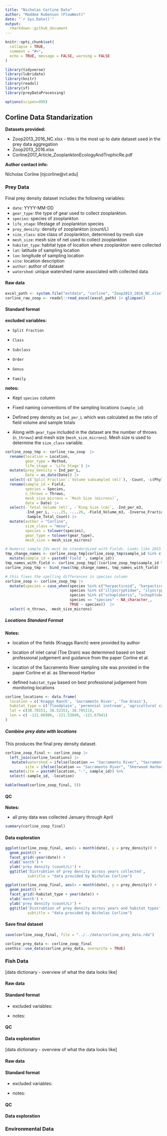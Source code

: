 ```yaml
---
title: "Nicholas Corline Data"
author: "Maddee Rubenson (FlowWest)"
date: "`r Sys.Date()`"
output:  
  rmarkdown::github_document
---
```


```r
knitr::opts_chunk$set(
  collapse = TRUE,
  comment = "#>",
  echo = TRUE, message = FALSE, warning = FALSE
)

library(tidyverse)
library(lubridate)
library(knitr)
library(readxl)
library(sf)
library(preyDataProcessing)

options(scipen=999)
```

## Corline Data Standarization

**Datasets provided:**

-   Zoop2013_2016_NC.xlsx - this is the most up to date dataset used in the prey data aggregation
-   Zoop2013_2016.xlsx
-   Corline2017_Article_ZooplanktonEcologyAndTrophicRe.pdf

**Author contact info:**

Nicholas Corline [njcorline\@vt.edu]

### Prey Data

Final prey density dataset includes the following variables:

-   `date`: YYYY-MM-DD
-   `gear_type`: the type of gear used to collect zooplankton.
-   `species`: species of zooplankton
-   `life_stage`: lifestage of zooplankton species
-   `prey_density`: density of zooplankton (count/L)
-   `size_class`: size class of zooplankton, determined by mesh size
-   `mesh_size`: mesh size of net used to collect zooplankton
-   `habitat_type`: habitat type of location where zooplankton were collected
-   `lat`: latitude of sampling location
-   `lon`: longitude of sampling location
-   `site`: location description
-   `author`: author of dataset
-   `watershed`: unique watershed name associated with collected data

#### Raw data

```r
excel_path <- system.file("extdata", "corline", "Zoop2013_2016_NC.xlsx", package = "preyDataProcessing")
corline_raw_zoop <- readxl::read_excel(excel_path) |> glimpse()
```

#### Standard format

**excluded variables:**

-   `Split Fraction`

-   `Class`

-   `Subclass`

-   `Order`

-   `Genus`

-   `Family`

**notes:**

-   Kept `species` column

-   Fixed naming conventions of the sampling locations (`sample_id`)

-   Defined prey density as `Ind_per_L` which was calculated as the ratio of field volume and sample totals

-   Along with `gear_type` included in the dataset are the number of throws (`n_throws`) and mesh size (`mesh_size_microns`). Mesh size is used to determine the `size_class` variable.

```r
corline_zoop_tmp <- corline_raw_zoop  |> 
  rename(location = Location, 
         gear_type = Method, 
         life_stage = `Life Stage`) |> 
  mutate(prey_density = Ind_per_L,
         Date = as_date(Date)) |> 
  select(-c(`Split Fraction`:`Volume subsampled (ml)`), -Count, -c(Phylum:Genus)) %>%
  rename(sample_id = Field, 
         species = Species, 
         n_throws = Throws, 
         mesh_size_microns = `Mesh Size (microns)`,
         date = Date) |> 
  select(-`Total Volume (ml)`, -`Ring Size (cm)`, -Ind_per_m3,
         -Ind_per_L, -...25, -...26, -Field_Volume_m3, -Inverse_Fraction, 
         -Sample_Total_Count) |> 
  mutate(author = "Corline",
         size_class = "meso",
         species = tolower(species),
         gear_type = tolower(gear_type),
         mesh_size = mesh_size_microns) 

# Numeric sample Ids must be standardized with Fields. Looks like 2015 data has 1 - 9 as sample Id while data from 2013 has Field 1 - Field 9. This is updated to have the sample_ids as follows, where the NA corresponds to the sites on the Sacramento River. 
tmp_change_names <- corline_zoop_tmp[corline_zoop_tmp$sample_id %in% c(1:10), ] %>%
  mutate(sample_id = paste0('Field ', sample_id))
tmp_names_with_field <- corline_zoop_tmp[!(corline_zoop_tmp$sample_id %in% c(1:10)), ]
corline_zoop_tmp <- bind_rows(tmp_change_names, tmp_names_with_field)

# this fixes the spelling differences in species column 
corline_zoop <- corline_zoop_tmp |> 
  mutate(species = case_when(species %in% c("harpacticoid", "harpacticoida") ~ "harpacticoida",
                             species %in% c("illyocryptidae", "ilyocryptidae") ~ "ilyocryptidae",
                             species %in% c("schaploberis", "schaphloberis") ~ "schaphloberis", 
                             species == "species" ~ NA_character_, 
                             TRUE ~ species))  |> 
  select(-n_throws, -mesh_size_microns) 

```

##### Locations Standard Format

**Notes:**

-   location of the fields (Knaggs Ranch) were provided by author

-   location of inlet canal (Toe Drain) was determined based on best professional judgement and guidance from the paper Corline et al.

-   location of the Sacramento River sampling site was provided in the paper Corline et al. as Sherwood Harbor

-   defined `habitat_type` based on best professional judgement from monitoring locations

```r
corline_locations <- data.frame(
  location = c('Knaggs Ranch', 'Sacramento River', 'Toe Drain'),
  habitat_type = c('floodplain', 'perennial instream', 'agricultural canal'), # TODO update these habitat designations per recommendations from J. Montgomery
  lat = c(38.70151, 38.52353, 38.70511),
  lon = c( -121.66996, -121.53840, -121.67041)
)

```

##### Combine prey data with locations

This produces the final prey density dataset.

```r

corline_zoop_final <- corline_zoop |> 
  left_join(corline_locations) |>  
   mutate(watershed = ifelse(location == "Sacramento River", "Sacramento River", "Yolo Bypass"),
         site = ifelse(location == "Sacramento River", "Sherwood Harbor", location)) %>%
  mutate(site = paste0(location, "-", sample_id)) %>%
  select(-sample_id, -location) 

kable(head(corline_zoop_final, 5))

```

#### QC

**Notes:**

-   all prey data was collected January through April

```r
summary(corline_zoop_final)
```

#### Data exploration

```r
ggplot(corline_zoop_final, aes(x = month(date), y = prey_density)) + 
  geom_point() + 
  facet_grid(~year(date)) + 
  xlab('month') +
  ylab('prey density (count/L)') + 
  ggtitle('Distrubtion of prey density across years collected', 
          subtitle = "data provided by Nicholas Corline") 

ggplot(corline_zoop_final, aes(x = month(date), y = prey_density)) + 
  geom_point() + 
  facet_grid(~habitat_type + year(date)) + 
  xlab('month') +
  ylab('prey density (count/L)') + 
  ggtitle('Distrubtion of prey density across years and habitat types', 
          subtitle = "data provided by Nicholas Corline") 

```

#### Save final dataset

```r

save(corline_zoop_final, file = "../../data/corline_prey_data.rda")

corline_prey_data <- corline_zoop_final
usethis::use_data(corline_prey_data, overwrite = TRUE)

```

### Fish Data

[data dictionary - overview of what the data looks like]

#### Raw data

#### Standard format

-   excluded variables:

-   notes:

#### QC

#### Data exploration

[data dictionary - overview of what the data looks like]

#### Raw data

#### Standard format

-   excluded variables:

-   notes:

#### QC

#### Data exploration

### Environmental Data
